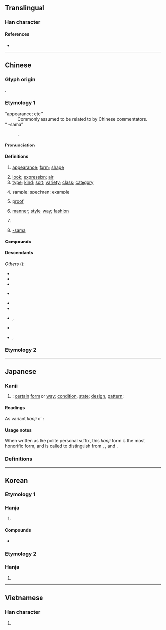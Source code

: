 {{also|样|様}}
{{character info}}
==Translingual==
{{Han simplified forms|樣|様|样}}

===Han character===
{{Han char|rn=75|rad=木|as=11|sn=15|four=48932|canj=DTGE|ids=⿰木羕}}

====References====
* {{Han ref|kx=0551.050|dkj=15457|dj=0939.060|hdz=21284.070|uh=6A23}}

----

==Chinese==
{{zh-forms|s=样|alt=㨾,様,𢵇}}

===Glyph origin===
{{Han etym}}
{{Han compound|木|羕|c1=s|c2=p|t1=wood|ls=psc}}.

===Etymology 1===
; “appearance; etc.”
: Commonly assumed to be related to {{och-l|像|to resemble, image}} by Chinese commentators.
; “{{q|ACG slang}} -sama”
: {{obor|zh|ja|-}} {{ja-r|様|さま}}.

====Pronunciation====
{{zh-pron
|m=yàng,er=y
|m-s=
|dg=ён
|c=joeng6,joeng6-2
|c-t=
|g=iong5
|h=pfs=ngióng/yong;gd=iong4
|j=ion3
|md=iông
|mn=qz,xm:iūⁿ/zz:iōⁿ/qz,xm:iōng/zz:iāng
|mn_note=iūⁿ/iōⁿ - colloquial; iōng/iāng - literary
|mn-t=iên7/ion7
|mn-t_note=iên7 - Chaozhou
|w=3hhian
|x=ian5/ian4
|x_note=ian4 - literary
|mc=y
|oc=y
|cat=n,pron,cls,suf
}}

====Definitions====
{{zh-hanzi}}

# [[appearance]]; [[form]]; [[shape]]
#: {{zh-x|一樣|same [lit. one '''appearance''']}}
#: {{zh-x|模樣|appearance}}
# [[look]]; [[expression]]; [[air]]
# [[type]]; [[kind]]; [[sort]]; [[variety]]; [[class]]; [[category]]
#: {{zh-x|各式各樣|(of) all kinds and '''sorts'''}}
# [[sample]]; [[specimen]]; [[example]]
#: {{zh-x|樣品|sample; specimen}}
#: {{zh-x|榜樣|example; model}}
# {{lb|zh|printing}} [[proof]]
# [[manner]]; [[style]]; [[way]]; [[fashion]]
#: {{zh-x|這樣|such; like this [lit. this '''manner''']}}
#: {{zh-x|怎樣|how}}
# {{zh-classifier|[[kind]]s or [[type]]s of things}}
#: {{zh-x|有 樣 嘢 叫|there is a ('''type''' of) thing called|C}}
#: {{zh-x|三 樣 菜|three '''different''' dishes}}
# {{lb|zh|ACG|Internet|slang}} [[-sama]]

====Compounds====
{{zh-der|樣板|樣板戲|樣本|樣稿|樣機|樣件|樣片|樣品|樣式|樣書|樣張|樣子|一樣|上樣|人樣|個樣|像樣|兩樣|別樣|原樣|取樣|各樣|同樣|圖樣|大樣|天樣|妝樣|字樣|學樣|官樣|宮樣|小樣|展樣|幾樣|式樣|怎樣|成樣|打樣|抽樣|新樣|時樣|校樣|格樣|榜樣|模樣|樣格:essive case|樣勢|樣樣|樣範|樣貌|樣銀|毛樣|油樣|海樣|清樣|演樣|照樣|版樣|異樣|登樣|發樣|紅樣|紋樣|老樣|能樣|色樣|花樣|變樣|貨樣|走樣|越樣|這樣|那樣|錦樣|魘樣|一個樣兒|一模一樣|一色一樣|三般兩樣|不一樣|不像人樣|不像樣|不怎麼樣|不成模樣|不成樣子|不是樣兒|中注模樣|乏樣子|九經字樣|人模人樣|人模狗樣|人樣兒|人樣子|依樣葫蘆|俏模樣|像模像樣|兩樣三般|出花樣|十樣錦|千般萬樣|各式各樣|喬模喬樣|多樣化|多樣性|大模大樣|大模廝樣|好模好樣|好樣兒的|好樣子|媚笑雜樣|字樣學|官樣文章|小人樣|小模樣兒|工作抽樣|底樣兒|得樣兒|心口兩樣|怎麼樣|怪模怪樣|怪樣子|惡模惡樣|打樣棍|抽樣調查|描樣兒|擺樣子|新花樣|是樣兒|有模有樣|有樣子|有樣學樣|村沙樣勢|樣冊子|樣品屋|樣本分配|樣本調查|氣高樣大|水樣液|沒有兩樣|沒樣範|浪樣兒|甚麼樣|看樣子|老樣子|耍花樣|腳樣兒|花樣百出|花樣翻新|虛擬樣品|裝模作樣|裝樣子|複合樣式|見樣學樣|這麼樣|那樣子|重樣兒|隨機抽樣|體樣兒|鬼花樣|一樣米飼百樣人}}

====Descendants====
{{CJKV||s=様|よう|양|dạng}}
''Others'' ({{zh-ref|Pou, 1973}}):
* {{desc|bor=1|km|យ៉ាង||kind, type, way, ''particle for forming adverbial phrases''}}
* {{desc|bor=1|lo|ຢ່າງ||kind, type; standard, pattern; way, method}}
* {{desc|bor=1|khb|ᦊᦱᧂᧈ}}
* {{desc|bor=1|ms|yang||(he, the one) who, (that) which}} {{q|possibly}}
* {{desc|bor=1|mn|зан}}
* {{desc|bor=1|nod|ᩀ᩵ᩣ᩠ᨦ}}
* {{desc|bor=1|th|อย่าง||variety; kind; manner; like, as; ''adverbial particle''}}, {{l|th|เยี่ยง||like, as if; example, model}}
* {{desc|bor=1|trk-pro|*yaŋ}}
* {{desc|bor=1|vi|dáng||gait, figure}}, {{l|vi|dường||to seem, to be like}}

===Etymology 2===
{{zh-see|橡|av}}

{{zh-cat|Elementary}}

----

==Japanese==
{{ja-kanji forms|様|樣}}

===Kanji===
{{ja-kanji|grade=|rs=木11|shin=様}}

# {{ja-kyujitai spelling of|様}}: [[certain]] [[form]] or [[way]]; [[condition]], [[state]]; [[design]], [[pattern]]; {{n-g|indicates [[humble]]ness or [[polite]]ness}}

====Readings====
{{ja-readings
|goon=よう<やう
|kanon=よう<やう
|kun=さま-
}}
As variant ''kanji'' of {{ja-l|橡}}:
{{ja-readings
|goon=ぞう<ざう
|kanon=しょう<しやう
|kun=くぬぎ-, とち-
}}

====Usage notes====
When written as the polite personal suffix, this ''kanji'' form is the most honorific form, and is called {{m|ja|永様|tr=ei-sama|lit={{ja-l|永}}-[[form]]}} to distinguish from {{m|ja|次様|tr=tsugi-zama|pos=for {{ja-l|檨}}|lit={{ja-l|次}}-form}}, {{m|ja|美様|tr=bi-zama|pos=for {{ja-l|𣖙}}|lit={{ja-l|美}}-form}}, and {{m|ja|平様|tr=hira-zama|pos=for ''shinjitai'' form {{ja-l|様}}|lit=[[common]] form}}.

===Definitions===
{{ja-gv|様}}

----

==Korean==

===Etymology 1===

===Hanja===
{{ko-hanja/new|모양|양}}

# {{rfdef|ko|sort=木11}}

====Compounds====
* {{ko-l|모양|模樣}}

===Etymology 2===

===Hanja===
{{ko-hanja/new|상수리나무|상}}

# {{rfdef|ko|sort=木11}}

----

==Vietnamese==

===Han character===
{{vi-hantu|[[dạng]], [[dáng]], [[nhàng]]|rs=木11}}

# {{rfdef|vi|sort=木11}}